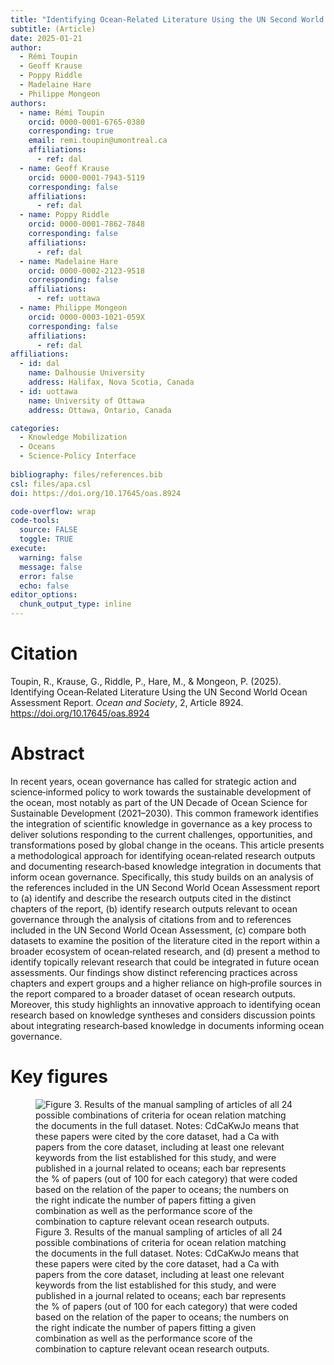 ```yaml
---
title: "Identifying Ocean‐Related Literature Using the UN Second World Ocean Assessment Report"
subtitle: (Article)
date: 2025-01-21
author:
  - Rémi Toupin
  - Geoff Krause
  - Poppy Riddle
  - Madelaine Hare
  - Philippe Mongeon
authors:
  - name: Rémi Toupin
    orcid: 0000-0001-6765-0380
    corresponding: true
    email: remi.toupin@umontreal.ca
    affiliations: 
      - ref: dal
  - name: Geoff Krause
    orcid: 0000-0001-7943-5119
    corresponding: false
    affiliations: 
      - ref: dal
  - name: Poppy Riddle
    orcid: 0000-0001-7862-7848
    corresponding: false
    affiliations:
      - ref: dal
  - name: Madelaine Hare
    orcid: 0000-0002-2123-9518
    corresponding: false
    affiliations: 
      - ref: uottawa
  - name: Philippe Mongeon
    orcid: 0000-0003-1021-059X
    corresponding: false
    affiliations:
      - ref: dal
affiliations:
  - id: dal
    name: Dalhousie University
    address: Halifax, Nova Scotia, Canada
  - id: uottawa
    name: University of Ottawa
    address: Ottawa, Ontario, Canada

categories: 
  - Knowledge Mobilization
  - Oceans
  - Science‐Policy Interface
  
bibliography: files/references.bib
csl: files/apa.csl
doi: https://doi.org/10.17645/oas.8924

code-overflow: wrap
code-tools: 
  source: FALSE
  toggle: TRUE
execute:
  warning: false
  message: false
  error: false
  echo: false
editor_options: 
  chunk_output_type: inline
---
```


# Citation

Toupin, R., Krause, G., Riddle, P., Hare, M., & Mongeon, P. (2025). Identifying Ocean‐Related Literature Using the UN Second World Ocean Assessment Report. *Ocean and Society*, 2, Article 8924. <https://doi.org/10.17645/oas.8924>

# Abstract

In recent years, ocean governance has called for strategic action and science‐informed policy to work towards the sustainable development of the ocean, most notably as part of the UN Decade of Ocean Science for Sustainable Development (2021–2030). This common framework identifies the integration of scientific knowledge in governance as a key process to deliver solutions responding to the current challenges, opportunities, and transformations posed by global change in the oceans. This article presents a methodological approach for identifying ocean‐related research outputs and documenting research‐based knowledge integration in documents that inform ocean governance. Specifically, this study builds on an analysis of the references included in the UN Second World Ocean Assessment report to (a) identify and describe the research outputs cited in the distinct chapters of the report, (b) identify research outputs relevant to ocean governance through the analysis of citations from and to references included in the UN Second World Ocean Assessment, (c) compare both datasets to examine the position of the literature cited in the report within a broader ecosystem of ocean‐related research, and (d) present a method to identify topically relevant research that could be integrated in future ocean assessments. Our findings show distinct referencing practices across chapters and expert groups and a higher reliance on high‐profile sources in the report compared to a broader dataset of ocean research outputs. Moreover, this study highlights an innovative approach to identifying ocean research based on knowledge syntheses and considers discussion points about integrating research‐based knowledge in documents informing ocean governance.

# Key figures

![Figure 3. Results of the manual sampling of articles of all 24 possible combinations of criteria for ocean relation matching the documents in the full dataset. Notes: CdCaKwJo means that these papers were cited by the core dataset, had a Ca with papers from the core dataset, including at least one relevant keywords from the list established for this study, and were published in a journal related to oceans; each bar represents the % of papers (out of 100 for each category) that were coded based on the relation of the paper to oceans; the numbers on the right indicate the number of papers fitting a given combination as well as the performance score of the combination to capture relevant ocean research outputs.](images/clipboard-562810393.png){fig-align="center"}
